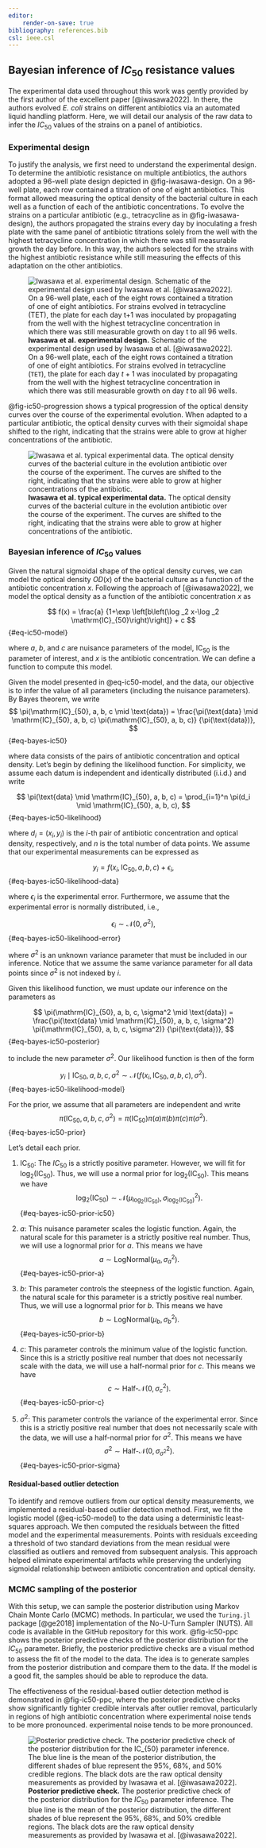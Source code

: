```yaml
---
editor:
    render-on-save: true
bibliography: references.bib
csl: ieee.csl
---
```


## Bayesian inference of $IC_{50}$ resistance values

The experimental data used throughout this work was gently provided by the first
author of the excellent paper [@iwasawa2022]. In there, the authors evolved
*E. coli* strains on different antibiotics via an automated liquid handling
platform. Here, we will detail our analysis of the raw data to infer the
$IC_{50}$ values of the strains on a panel of antibiotics.

### Experimental design

To justify the analysis, we first need to understand the experimental design. To
determine the antibiotic resistance on multiple antibiotics, the authors adopted
a 96-well plate design depicted in @fig-iwasawa-design. On a 96-well plate, each
row contained a titration of one of eight antibiotics. This format allowed
measuring the optical density of the bacterial culture in each well as a
function of each of the antibiotic concentrations. To evolve the strains on a
particular antibiotic (e.g., tetracycline as in @fig-iwasawa-design), the
authors propagated the strains every day by inoculating a fresh plate with the
same panel of antibiotic titrations solely from the well with the highest
tetracycline concentration in which there was still measurable growth the day
before. In this way, the authors selected for the strains with the highest 
antibiotic resistance while still measuring the effects of this adaptation on
the other antibiotics.

![**Iwasawa et al. experimental design.** Schematic of the experimental design
used by Iwasawa et al. [@iwasawa2022]. On a 96-well plate, each of the eight
rows contained a titration of one of eight antibiotics. For strains evolved in
tetracycline (`TET`), the plate for each day $t+1$ was inoculated by propagating
from the well with the highest tetracycline concentration in which there was
still measurable growth on day $t$ to all 96
wells.](./fig/supplementary/figSI_iwasawa_experiment){#fig-iwasawa-design}

@fig-ic50-progression shows a typical progression of the optical density curves
over the course of the experimental evolution. When adapted to a particular
antibiotic, the optical density curves with their sigmoidal shape shifted to the
right, indicating that the strains were able to grow at higher concentrations of
the antibiotic.

![**Iwasawa et al. typical experimental data.** The optical density curves of
the bacterial culture in the evolution antibiotic over the course of the
experiment. The curves are shifted to the right, indicating that the strains
were able to grow at higher concentrations of the antibiotic.](./fig/supplementary/figSI_ic50_progression){#fig-ic50-progression}

### Bayesian inference of $IC_{50}$ values

Given the natural sigmoidal shape of the optical density curves, we can model
the optical density $OD(x)$ of the bacterial culture as a function of the
antibiotic concentration $x$. Following the approach of [@iwasawa2022], we model
the optical density as a function of the antibiotic concentration $x$ as

$$
f(x) = \frac{a}
{1+\exp \left[b\left(\log _2 x-\log _2 \mathrm{IC}_{50}\right)\right]} + c
$${#eq-ic50-model}

where $a$, $b$, and $c$ are nuisance parameters of the model, $\mathrm{IC}_{50}$
is the parameter of interest, and $x$ is the antibiotic concentration. We can
define a function to compute this model.

Given the model presented in @eq-ic50-model, and the data, our objective is to
infer the value of all parameters (including the nuisance parameters). By Bayes
theorem, we write
$$
\pi(\mathrm{IC}_{50}, a, b, c \mid \text{data}) = 
\frac{\pi(\text{data} \mid \mathrm{IC}_{50}, a, b, c) 
\pi(\mathrm{IC}_{50}, a, b, c)}
{\pi(\text{data})},
$${#eq-bayes-ic50}

where $\text{data}$ consists of the pairs of antibiotic concentration and
optical density. Let's begin by defining the likelihood function. For
simplicity, we assume each datum is independent and identically distributed
(i.i.d.) and write

$$
\pi(\text{data} \mid \mathrm{IC}_{50}, a, b, c) = 
\prod_{i=1}^n \pi(d_i \mid \mathrm{IC}_{50}, a, b, c),
$${#eq-bayes-ic50-likelihood}

where $d_i = (x_i, y_i)$ is the $i$-th pair of antibiotic concentration and
optical density, respectively, and $n$ is the total number of data points. We
assume that our experimental measurements can be expressed as

$$
y_i = f(x_i, \mathrm{IC}_{50}, a, b, c) + \epsilon_i,
$${#eq-bayes-ic50-likelihood-data}

where $\epsilon_i$ is the experimental error. Furthermore, we assume that the
experimental error is normally distributed, i.e.,

$$
\epsilon_i \sim \mathcal{N}(0, \sigma^2),
$${#eq-bayes-ic50-likelihood-error}

where $\sigma^2$ is an unknown variance parameter that must be included in our
inference. Notice that we assume the same variance parameter for all data points
since $\sigma^2$ is not indexed by $i$.

Given this likelihood function, we must update our inference on the parameters
as

$$
\pi(\mathrm{IC}_{50}, a, b, c, \sigma^2 \mid \text{data}) = 
\frac{\pi(\text{data} \mid \mathrm{IC}_{50}, a, b, c, \sigma^2) 
\pi(\mathrm{IC}_{50}, a, b, c, \sigma^2)}
{\pi(\text{data})},
$${#eq-bayes-ic50-posterior}

to include the new parameter $\sigma^2$. Our likelihood function is then of the
form

$$
y_i \mid \mathrm{IC}_{50}, a, b, c, \sigma^2 \sim 
\mathcal{N}(f(x_i, \mathrm{IC}_{50}, a, b, c), \sigma^2).
$${#eq-bayes-ic50-likelihood-model}

For the prior, we assume that all parameters are independent and write
$$
\pi(\mathrm{IC}_{50}, a, b, c, \sigma^2) = 
\pi(\mathrm{IC}_{50}) \pi(a) \pi(b) \pi(c) \pi(\sigma^2).
$${#eq-bayes-ic50-prior}

Let's detail each prior.

1. $\mathrm{IC}_{50}$: The $IC_{50}$ is a strictly positive parameter. However,
we will fit for $\log_2(\mathrm{IC}_{50})$. Thus, we will use a normal prior
for $\log_2(\mathrm{IC}_{50})$. This means we have
$$
\log_2(\mathrm{IC}_{50}) \sim 
\mathcal{N}(
    \mu_{\log_2(\mathrm{IC}_{50})}, \sigma_{\log_2(\mathrm{IC}_{50})}^2
).
$${#eq-bayes-ic50-prior-ic50}

2. $a$: This nuisance parameter scales the logistic function. Again, the natural
scale for this parameter is a strictly positive real number. Thus, we will
use a lognormal prior for $a$. This means we have
$$
a \sim \text{LogNormal}(\mu_a, \sigma_a^2).
$${#eq-bayes-ic50-prior-a}

3. $b$: This parameter controls the steepness of the logistic function. Again,
the natural scale for this parameter is a strictly positive real number. Thus,
we will use a lognormal prior for $b$. This means we have
$$
b \sim \text{LogNormal}(\mu_b, \sigma_b^2).
$${#eq-bayes-ic50-prior-b}

4. $c$: This parameter controls the minimum value of the logistic function. 
Since this is a strictly positive real number that does not necessarily scale
with the data, we will use a half-normal prior for $c$. This means we have
$$
c \sim \text{Half-}\mathcal{N}(0, \sigma_c^2).
$${#eq-bayes-ic50-prior-c}

5. $\sigma^2$: This parameter controls the variance of the experimental error.
Since this is a strictly positive real number that does not necessarily scale
with the data, we will use a half-normal prior for $\sigma^2$. This means we
have
$$
\sigma^2 \sim \text{Half-}\mathcal{N}(0, \sigma_{\sigma^2}^2).
$${#eq-bayes-ic50-prior-sigma}

#### Residual-based outlier detection

To identify and remove outliers from our optical density measurements, we
implemented a residual-based outlier detection method. First, we fit the
logistic model (@eq-ic50-model) to the data using a deterministic least-squares
approach. We then computed the residuals between the fitted model and the
experimental measurements. Points with residuals exceeding a threshold of two
standard deviations from the mean residual were classified as outliers and
removed from subsequent analysis. This approach helped eliminate experimental
artifacts while preserving the underlying sigmoidal relationship between
antibiotic concentration and optical density.

### MCMC sampling of the posterior

With this setup, we can sample the posterior distribution using Markov Chain
Monte Carlo (MCMC) methods. In particular, we used the `Turing.jl` package
[@ge2018] implementation of the No-U-Turn Sampler (NUTS). All code is available
in the GitHub repository for this work. @fig-ic50-ppc shows the posterior
predictive checks of the posterior distribution for the $IC_{50}$ parameter.
Briefly, the posterior predictive checks are a visual method to assess the
fit of the model to the data. The idea is to generate samples from the
posterior distribution and compare them to the data. If the model is a good fit,
the samples should be able to reproduce the data.

The effectiveness of the residual-based outlier detection method is demonstrated
in @fig-ic50-ppc, where the posterior predictive checks show significantly
tighter credible intervals after outlier removal, particularly in regions of
high antibiotic concentration where experimental noise tends to be more
pronounced. experimental noise tends to be more pronounced.

![**Posterior predictive check.** The posterior predictive check of the
posterior distribution for the $IC_{50}$ parameter inference. The blue line is
the mean of the posterior distribution, the different shades of blue represent
the 95%, 68%, and 50% credible regions. The black dots are the raw optical
density measurements as provided by Iwasawa et al.
[@iwasawa2022].](./fig/supplementary/figSI_ic50_ppc){#fig-ic50-ppc}

